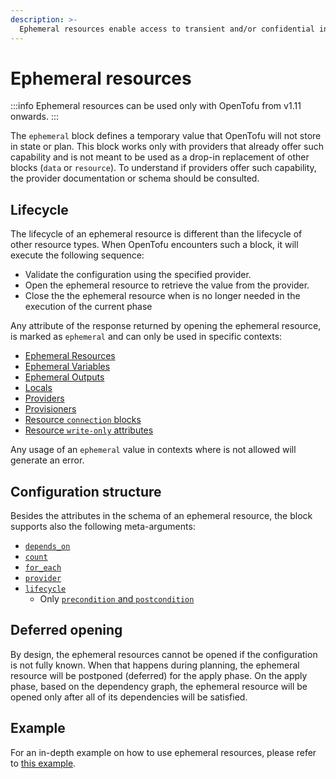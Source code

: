 ```yaml
---
description: >-
  Ephemeral resources enable access to transient and/or confidential information.
---
```


# Ephemeral resources

:::info
Ephemeral resources can be used only with OpenTofu from v1.11 onwards.
:::

The `ephemeral` block defines a temporary value that OpenTofu will not store in state or plan.
This block works only with providers that already offer such capability and is not meant to be used
as a drop-in replacement of other blocks (`data` or `resource`). To understand if providers offer
such capability, the provider documentation or schema should be consulted.

## Lifecycle
The lifecycle of an ephemeral resource is different than the lifecycle of other resource types.
When OpenTofu encounters such a block, it will execute the following sequence:
* Validate the configuration using the specified provider.
* Open the ephemeral resource to retrieve the value from the provider.
* Close the the ephemeral resource when is no longer needed in the execution of the current phase

Any attribute of the response returned by opening the ephemeral resource, is marked as `ephemeral` and can only be used in specific contexts:
* [Ephemeral Resources](./ephemeral-resources.mdx)
* [Ephemeral Variables](../values/variables.mdx#ephemerality)
* [Ephemeral Outputs](../values/outputs.mdx#ephemerality)
* [Locals](../values/locals.mdx#ephemerality)
* [Providers](../providers/configuration.mdx)
* [Provisioners](../resources/provisioners/syntax.mdx#suppressing-provisioner-logs-in-cli-output)
* [Resource `connection` blocks](../resources/provisioners/connection.mdx#ephemeral-usage)
* [Resource `write-only` attributes](./write-only-attributes.mdx)

Any usage of an `ephemeral` value in contexts where is not allowed will generate an error.

## Configuration structure
Besides the attributes in the schema of an ephemeral resource, the block supports also the following meta-arguments:
* [`depends_on`](../../language/meta-arguments/depends_on.mdx)
* [`count`](../../language/meta-arguments/count.mdx)
* [`for_each`](../../language/meta-arguments/for_each.mdx)
* [`provider`](../../language/meta-arguments/resource-provider.mdx)
* [`lifecycle`](../../language/meta-arguments/lifecycle.mdx)
  * Only [`precondition` and `postcondition`](../../language/expressions/custom-conditions.mdx#preconditions-and-postconditions)

## Deferred opening
By design, the ephemeral resources cannot be opened if the configuration is not fully known.
When that happens during planning, the ephemeral resource will be postponed (deferred) for the apply phase.
On the apply phase, based on the dependency graph, the ephemeral resource will be opened only
after all of its dependencies will be satisfied.

## Example
For an in-depth example on how to use ephemeral resources, please refer to [this example](./index.mdx#usage-example).
